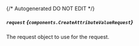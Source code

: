 {/* Autogenerated DO NOT EDIT  */}

##### `request` *{`components.CreateAttributeValueRequest`}*
The request object to use for the request.
<Collapsible openLabel={Labels.showProperties} closeLabel={Labels.hideProperties}>
    <CreateAttributeValueRequest/>
</Collapsible>


